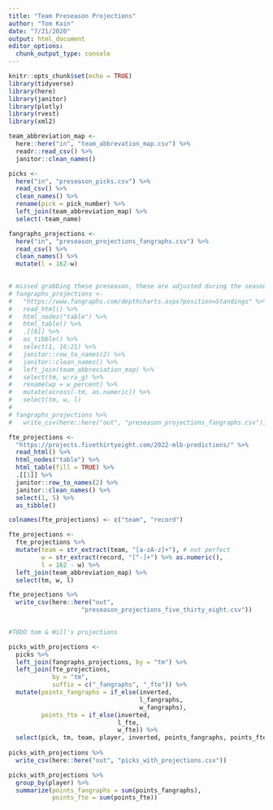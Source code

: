 ```yaml
---
title: "Team Preseason Projections"
author: "Tom Kain"
date: "7/21/2020"
output: html_document
editor_options: 
  chunk_output_type: console
---
```


```r
knitr::opts_chunk$set(echo = TRUE)
library(tidyverse)
library(here)
library(janitor)
library(plotly)
library(rvest)
library(xml2)
```

```r
team_abbreviation_map <-
  here::here("in", "team_abbrevation_map.csv") %>% 
  readr::read_csv() %>% 
  janitor::clean_names()

picks <-
  here("in", "preseason_picks.csv") %>% 
  read_csv() %>% 
  clean_names() %>% 
  rename(pick = pick_number) %>% 
  left_join(team_abbreviation_map) %>% 
  select(-team_name)

fangraphs_projections <- 
  here("in", "preseason_projections_fangraphs.csv") %>% 
  read_csv() %>% 
  clean_names() %>% 
  mutate(l = 162-w)
  

# missed grabbing these preseason, these are adjusted during the season
# fangraphs_projections <-
#   "https://www.fangraphs.com/depthcharts.aspx?position=Standings" %>%
#   read_html() %>%
#   html_nodes("table") %>%
#   html_table() %>%
#   .[[8]] %>%
#   as_tibble() %>%
#   select(1, 16:21) %>%
#   janitor::row_to_names(2) %>%
#   janitor::clean_names() %>% 
#   left_join(team_abbreviation_map) %>% 
#   select(tm, w:ra_g) %>% 
#   rename(wp = w_percent) %>% 
#   mutate(across(-tm, as.numeric)) %>% 
#   select(tm, w, l)
# 
# fangraphs_projections %>% 
#   write_csv(here::here("out", "preseason_projections_fangraphs.csv"))

fte_projections <- 
  "https://projects.fivethirtyeight.com/2022-mlb-predictions/" %>% 
  read_html() %>% 
  html_nodes("table") %>% 
  html_table(fill = TRUE) %>% 
  .[[1]] %>% 
  janitor::row_to_names(2) %>% 
  janitor::clean_names() %>% 
  select(1, 5) %>% 
  as_tibble() 

colnames(fte_projections) <- c("team", "record")

fte_projections <- 
  fte_projections %>% 
  mutate(team = str_extract(team, "[a-zA-z]+"), # not perfect
         w = str_extract(record, "[^-]+") %>% as.numeric(),
         l = 162 - w) %>% 
  left_join(team_abbreviation_map) %>% 
  select(tm, w, l)

fte_projections %>% 
  write_csv(here::here("out", 
                    "preseason_projections_five_thirty_eight.csv"))
  

#TODO tom & Will's projections
```

```r

picks_with_projections <-
  picks %>% 
  left_join(fangraphs_projections, by = "tm") %>% 
  left_join(fte_projections, 
            by = "tm", 
            suffix = c("_fangraphs", "_fte")) %>% 
  mutate(points_fangraphs = if_else(inverted, 
                                    l_fangraphs, 
                                    w_fangraphs),
         points_fte = if_else(inverted, 
                              l_fte, 
                              w_fte)) %>% 
  select(pick, tm, team, player, inverted, points_fangraphs, points_fte)
  
picks_with_projections %>% 
  write_csv(here::here("out", "picks_with_projections.csv"))

picks_with_projections %>% 
  group_by(player) %>% 
  summarize(points_fangraphs = sum(points_fangraphs),
            points_fte = sum(points_fte))
```